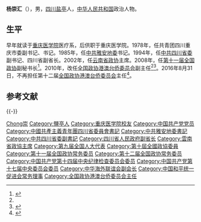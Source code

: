 '''杨崇汇'''（{{bd|1945年|||catIdx=}}），男，[[四川|四川]][[盐亭|盐亭]]人，[[中华人民共和国|中华人民共和国]]政治人物。

== 生平 ==
早年就读于[[重庆医学院|重庆医学院]]医疗系，后供职于重庆医学院。1978年，任共青团四川重庆市委副书记、书记。1985年，任[[中共雅安地委|中共雅安地委]]书记。1994年，任[[中共四川省委|中共四川省委]]副书记、四川省副省长。2002年，任[[云南省政协|云南省政协]]主席。2008年，任[[第十一届全国政协|第十一届全国政协]]副秘书长<ref name="政协十一届常委会第十一次会议闭幕">{{cite news|title=政协十一届常委会第十一次会议闭幕|url=http://news.xinhuanet.com/politics/2010-10/22/c_13571149.htm|accessdate=2012-02-19|newspaper=新华网|archive-date=2013-03-08|archive-url=https://web.archive.org/web/20130308113002/http://news.xinhuanet.com/politics/2010-10/22/c_13571149.htm|dead-url=no}}</ref>。2010年，改任[[全国政协港澳台侨委员会|全国政协港澳台侨委员会]]副主任<ref name="政协十一届常委会第十一次会议闭幕"/><ref>{{cite news|title=人事任免:杨崇汇不再担任全国政协副秘书长|url=http://news.hsw.cn/system/2010/10/22/050661313.shtml|accessdate=2012-02-19|newspaper=人民网|archive-date=2019-06-08|archive-url=https://web.archive.org/web/20190608142312/http://news.hsw.cn/system/2010/10/22/050661313.shtml|dead-url=no}}</ref>。2016年8月31日，不再担任第十二届[[全国政协港澳台侨委员会|全国政协港澳台侨委员会]]主任<ref>{{cite news|title=袁贵仁被增补为全国政协外事委员会副主任|url=http://www.thepaper.cn/newsDetail_forward_1522384|accessdate=2016-08-31|newspaper=澎湃新闻|archive-date=2016-09-01|archive-url=https://web.archive.org/web/20160901183126/http://www.thepaper.cn/newsDetail_forward_1522384|dead-url=no}}</ref>。

== 参考文献 ==
{{Reflist}}
{{-}}
{{start box}}
{{s-off|prc}}
{{s-before|[[陈云林|陈云林]]}}
{{s-title|[[File:Charter_of_the_Chinese_People's_Political_Consultative_Conference_(CPPCC)_logo.svg|25px]] [[中国人民政治协商会议全国委员会港澳台侨委员会|中国人民政治协商会议全国委员会港澳台侨委员会]]主任|[[中国人民政治协商会议第十二届全国委员会|第十二届]]<br /> 2013年 - 2016年8月}}
{{s-after|[[孙怀山|孙怀山]]}}
{{end box}}

{{中华人民共和国云南省正职领导人}}
{{各省级行政区团委书记}}
{{党政干部曾有团系统经历者}}
{{Navboxes 
| title  = 杨崇汇在[[中华海外联谊会|中华海外联谊会]]的职务
| list1  =
{{中华海外联谊会第三届理事会}}
}}
{{Navboxes 
| title  = 杨崇汇在[[中国和平统一促进会|中国和平统一促进会]]的职务
| list1  =
{{中国和平统一促进会第八届理事会}}
}}

{{Authority control}}
{{DEFAULTSORT:Yang杨}}
[[Category:楊姓|Chong崇]]
[[Category:鹽亭人|Category:鹽亭人]]
[[Category:重庆医学院校友|Category:重庆医学院校友]]
[[Category:中国共产党党员|Category:中国共产党党员]]
[[Category:中國共產主義青年團四川省委員會書記|Category:中國共產主義青年團四川省委員會書記]]
[[Category:中共雅安地委書記|Category:中共雅安地委書記]]
[[Category:中共四川省委副書記|Category:中共四川省委副書記]]
[[Category:四川省人民政府副省长|Category:四川省人民政府副省长]]
[[Category:雲南省政協主席|Category:雲南省政協主席]]
[[Category:第九届全国人大代表|Category:第九届全国人大代表]]
[[Category:第十屆全國政協委員|Category:第十屆全國政協委員]]
[[Category:第十一届全国政协常务委员|Category:第十一届全国政协常务委员]]
[[Category:第十二届全国政协常务委员|Category:第十二届全国政协常务委员]]
[[Category:中国共产党第十四届中央纪律检查委员会委员|Category:中国共产党第十四届中央纪律检查委员会委员]]
[[Category:中国共产党第十七届中央委员会委员|Category:中国共产党第十七届中央委员会委员]]
[[Category:中华海外联谊会副会长|Category:中华海外联谊会副会长]]
[[Category:中国和平统一促进会常务理事|Category:中国和平统一促进会常务理事]]
[[Category:全国政协港澳台侨委员会主任|Category:全国政协港澳台侨委员会主任]]